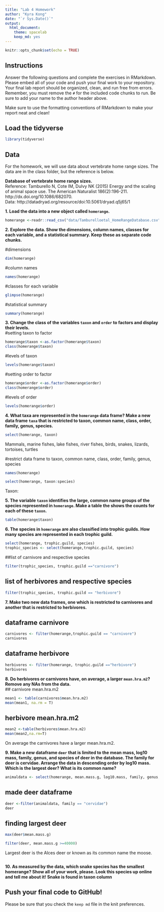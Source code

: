 ```yaml
---
title: "Lab 4 Homework"
author: "Kyra Kong"
date: "`r Sys.Date()`"
output:
  html_document: 
    theme: spacelab
    keep_md: yes
---
```


```r
knitr::opts_chunk$set(echo = TRUE)
```

## Instructions
Answer the following questions and complete the exercises in RMarkdown. Please embed all of your code and push your final work to your repository. Your final lab report should be organized, clean, and run free from errors. Remember, you must remove the `#` for the included code chunks to run. Be sure to add your name to the author header above.  

Make sure to use the formatting conventions of RMarkdown to make your report neat and clean!  

## Load the tidyverse
```r
library(tidyverse)
```

## Data
For the homework, we will use data about vertebrate home range sizes. The data are in the class folder, but the reference is below.  

**Database of vertebrate home range sizes.**  
Reference: Tamburello N, Cote IM, Dulvy NK (2015) Energy and the scaling of animal space use. The American Naturalist 186(2):196-211. http://dx.doi.org/10.1086/682070.  
Data: http://datadryad.org/resource/doi:10.5061/dryad.q5j65/1  

**1. Load the data into a new object called `homerange`.**
```r
homerange <-readr::read_csv("data/Tamburelloetal_HomeRangeDatabase.csv")
```

**2. Explore the data. Show the dimensions, column names, classes for each variable, and a statistical summary. Keep these as separate code chunks.**  

#dimensions 
```r
dim(homerange)
```
#column names
```r
names(homerange)
```
#classes for each variable
```r
glimpse(homerange)
```
#statistical summary
```r
summary(homerange)
```

**3. Change the class of the variables `taxon` and `order` to factors and display their levels.**  
#setting taxon to factor
```r
homerange$taxon <-as.factor(homerange$taxon)
class(homerange$taxon)
```
#levels of taxon
```r
levels(homerange$taxon)
```

#setting order to factor
```r
homerange$order <-as.factor(homerange$order)
class(homerange$order)
```
#levels of order
```r
levels(homerange$order)
```


**4. What taxa are represented in the `homerange` data frame? Make a new data frame `taxa` that is restricted to taxon, common name, class, order, family, genus, species.**  
```r
select(homerange, taxon)
```
Mammals, marine fishes, lake fishes, river fishes, birds, snakes, lizards, tortoises, turtles

#restrict data frame to taxon, common name, class, order, family, genus, species

```r
names(homerange)
```
```r
select(homerange, taxon:species)
```
Taxon: 

**5. The variable `taxon` identifies the large, common name groups of the species represented in `homerange`. Make a table the shows the counts for each of these `taxon`.**  

```r
table(homerange$taxon)
```

**6. The species in `homerange` are also classified into trophic guilds. How many species are represented in each trophic guild.**  
```r
select(homerange, trophic.guild, species)
trophic_species <- select(homerange,trophic.guild, species)
```

##list of carnivore and respective species
```r
filter(trophic_species, trophic.guild =="carnivore")
```
## list of herbivores and respective species
```r
filter(trophic_species, trophic.guild == "herbivore")
```



**7. Make two new data frames, one which is restricted to carnivores and another that is restricted to herbivores.**  

## dataframe carnivore
```r
carnivores <- filter(homerange,trophic.guild == "carnivore")
carnivores
```
## dataframe herbivore
```r
herbivores <- filter(homerange, trophic.guild =="herbivore")
herbivores
```


**8. Do herbivores or carnivores have, on average, a larger `mean.hra.m2`? Remove any NAs from the data.**  
## carnivore mean.hra.m2
```r
mean1 <- table(carnivores$mean.hra.m2)
mean(mean1, na.rm = T)
```
## herbivore mean.hra.m2
```r
mean2 <-table(herbivores$mean.hra.m2)
mean(mean2,na.rm=T)
```
On average the carnivores have a larger mean.hra.m2.

**9. Make a new dataframe `deer` that is limited to the mean mass, log10 mass, family, genus, and species of deer in the database. The family for deer is cervidae. Arrange the data in descending order by log10 mass. Which is the largest deer? What is its common name?**  
```r
animaldata <- select(homerange, mean.mass.g, log10.mass, family, genus, species)

```
## made deer dataframe
```r
deer <-filter(animaldata, family == "cervidae")
deer

```
## finding largest deer
```r
max(deer$mean.mass.g)
```
```r
filter(deer, mean.mass.g >=40000)
```
Largest deer is the Alces deer or known as its common name the moose.



```r

```


**10. As measured by the data, which snake species has the smallest homerange? Show all of your work, please. Look this species up online and tell me about it!** **Snake is found in taxon column**    

## Push your final code to GitHub!
Please be sure that you check the `keep md` file in the knit preferences.   
